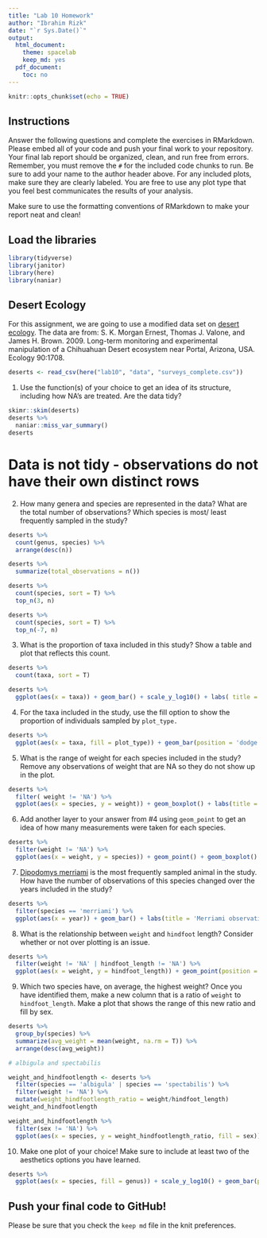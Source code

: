 ```yaml
---
title: "Lab 10 Homework"
author: "Ibrahim Rizk"
date: "`r Sys.Date()`"
output:
  html_document: 
    theme: spacelab
    keep_md: yes
  pdf_document:
    toc: no
---
```


```r
knitr::opts_chunk$set(echo = TRUE)
```

## Instructions
Answer the following questions and complete the exercises in RMarkdown. Please embed all of your code and push your final work to your repository. Your final lab report should be organized, clean, and run free from errors. Remember, you must remove the `#` for the included code chunks to run. Be sure to add your name to the author header above. For any included plots, make sure they are clearly labeled. You are free to use any plot type that you feel best communicates the results of your analysis.  

Make sure to use the formatting conventions of RMarkdown to make your report neat and clean!  

## Load the libraries
```r
library(tidyverse)
library(janitor)
library(here)
library(naniar)
``` 

## Desert Ecology
For this assignment, we are going to use a modified data set on [desert ecology](http://esapubs.org/archive/ecol/E090/118/). The data are from: S. K. Morgan Ernest, Thomas J. Valone, and James H. Brown. 2009. Long-term monitoring and experimental manipulation of a Chihuahuan Desert ecosystem near Portal, Arizona, USA. Ecology 90:1708.
```r
deserts <- read_csv(here("lab10", "data", "surveys_complete.csv"))
```

1. Use the function(s) of your choice to get an idea of its structure, including how NA's are treated. Are the data tidy?  
```r
skimr::skim(deserts)
deserts %>% 
  naniar::miss_var_summary()
deserts
```
# Data is not tidy - observations do not have their own distinct rows

2. How many genera and species are represented in the data? What are the total number of observations? Which species is most/ least frequently sampled in the study?
```r
deserts %>%
  count(genus, species) %>% 
  arrange(desc(n))
```

```r
deserts %>% 
  summarize(total_observations = n())
```


```r
deserts %>% 
  count(species, sort = T) %>% 
  top_n(3, n)
```
```r
deserts %>% 
  count(species, sort = T) %>% 
  top_n(-7, n)
```


3. What is the proportion of taxa included in this study? Show a table and plot that reflects this count.
```r
deserts %>% 
  count(taxa, sort = T)
```

```r
deserts %>% 
  ggplot(aes(x = taxa)) + geom_bar() + scale_y_log10() + labs( title = 'Proportion of Taxa (scaled)', x = 'Taxa')
```


4. For the taxa included in the study, use the fill option to show the proportion of individuals sampled by `plot_type.`
```r
deserts %>% 
  ggplot(aes(x = taxa, fill = plot_type)) + geom_bar(position = 'dodge') + scale_y_log10() + labs(titles = 'Taxa proportion by plot type', x = "Taxon", y = 'Count (scaled)', fill = 'plot_type')
```


5. What is the range of weight for each species included in the study? Remove any observations of weight that are NA so they do not show up in the plot.
```r
deserts %>% 
  filter( weight != 'NA') %>%
  ggplot(aes(x = species, y = weight)) + geom_boxplot() + labs(title = 'Weight distribution in deserts dataset')
```


6. Add another layer to your answer from #4 using `geom_point` to get an idea of how many measurements were taken for each species.
```r

deserts %>% 
  filter(weight != 'NA') %>%
  ggplot(aes(x = weight, y = species)) + geom_point() + geom_boxplot() + coord_flip() + labs(title = 'Desert species by name and weight', x = 'Weight', y = 'Species')


```
  

7. [Dipodomys merriami](https://en.wikipedia.org/wiki/Merriam's_kangaroo_rat) is the most frequently sampled animal in the study. How have the number of observations of this species changed over the years included in the study?
```r
deserts %>% 
  filter(species == 'merriami') %>% 
  ggplot(aes(x = year)) + geom_bar() + labs(title = 'Merriami observations per year', x = 'year', y = 'count')
```


8. What is the relationship between `weight` and `hindfoot` length? Consider whether or not over plotting is an issue.
```r
deserts %>% 
  filter(weight != 'NA' | hindfoot_length != 'NA') %>% 
  ggplot(aes(x = weight, y = hindfoot_length)) + geom_point(position = 'jitter') + geom_smooth(method=lm, se = F)
```


9. Which two species have, on average, the highest weight? Once you have identified them, make a new column that is a ratio of `weight` to `hindfoot_length`. Make a plot that shows the range of this new ratio and fill by sex.
```r
deserts %>% 
  group_by(species) %>% 
  summarize(avg_weight = mean(weight, na.rm = T)) %>%
  arrange(desc(avg_weight))

# albigula and spectabilis
```
```r
weight_and_hindfootlength <- deserts %>% 
  filter(species == 'albigula' | species == 'spectabilis') %>% 
  filter(weight != 'NA') %>% 
  mutate(weight_hindfootlength_ratio = weight/hindfoot_length)
weight_and_hindfootlength
```
```r
weight_and_hindfootlength %>% 
  filter(sex != 'NA') %>% 
  ggplot(aes(x = species, y = weight_hindfootlength_ratio, fill = sex)) + geom_boxplot() + labs(title = 'Weight/hindfoot length by sex', x = 'Species', y ='Weight / hindfoot length ratio')
```



10. Make one plot of your choice! Make sure to include at least two of the aesthetics options you have learned.
```r
deserts %>% 
  ggplot(aes(x = species, fill = genus)) + scale_y_log10() + geom_bar(position = 'dodge') + coord_flip() + labs(title = 'Observed species count by genus', x = 'Count', y = 'Species')
```


## Push your final code to GitHub!
Please be sure that you check the `keep md` file in the knit preferences. 